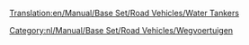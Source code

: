 [[Translation:en/Manual/Base Set/Road Vehicles/Water Tankers]]

{{nl/Manual/Base Set/Road Vehicles/Wegvoertuig|name     = Uhl Watertanker
  |img      = en/Archive/Old 32bpp/Uhl Water Tanker.png
  |price    = £4.551 (€ 9.102)  
  |speed    = 30 mph (48 km/h)
  |annual   = £421 (€ 842)
  |designed = 1936
  |life     = 15
  |capacity = 21.000 liter water
}}
{{nl/Manual/Base Set/Road Vehicles/Wegvoertuig|name     = Balogh Watertanker
  |img      = en/Archive/Old 32bpp/Balogh Water Tanker.png
  |price    = £5.781 (€ 11.562)  
  |speed    = 55 mph (88 km/h)
  |annual   = £787 (€ 1.574)
  |designed = 1978
  |life     = 15
  |capacity = 25.000 liter water
}}
{{nl/Manual/Base Set/Road Vehicles/Wegvoertuig|name     = MPS Watertanker
  |img      = en/Archive/Old 32bpp/MPS Water Tanker.png
  |price    = £6.191 (€ 12.382) 
  |speed    = 70 mph (112 km/h)
  |annual   = £1.125 (€ 2.250)
  |designed = 2011
  |life     = 15
  |capacity = 27.000 liter water
}}

[[Category:nl/Manual/Base Set/Road Vehicles/Wegvoertuigen]]